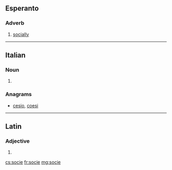 ==Esperanto==

===Adverb===
{{eo-head}}

# [[socially]]

----

==Italian==

===Noun===
{{head|it|noun plural form|g=f}}

# {{plural of|socia|lang=it}}

===Anagrams===
* [[cesio#Italian|cesio]], [[coesi#Italian|coesi]]

----

==Latin==

===Adjective===
{{la-adj-form|socie}}

# {{inflection of|socius||voc|m|s|lang=la}}

[[cs:socie]]
[[fr:socie]]
[[mg:socie]]